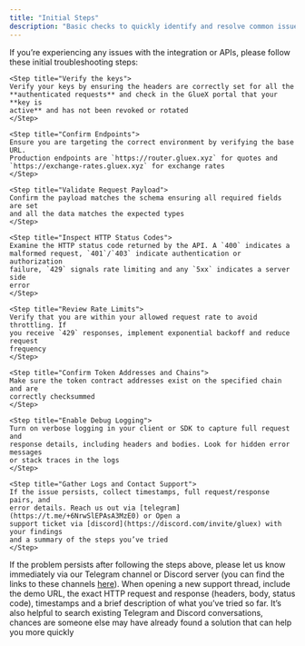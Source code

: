 ```yaml
---
title: "Initial Steps"
description: "Basic checks to quickly identify and resolve common issues with the GlueX integration or APIs"
---
```


If you’re experiencing any issues with the integration or APIs, please follow these initial troubleshooting steps:

<Steps>

    <Step title="Verify the keys">
    Verify your keys by ensuring the headers are correctly set for all the
    **authenticated requests** and check in the GlueX portal that your **key is
    active** and has not been revoked or rotated
    </Step>

    <Step title="Confirm Endpoints">
    Ensure you are targeting the correct environment by verifying the base URL.
    Production endpoints are `https://router.gluex.xyz` for quotes and
    `https://exchange-rates.gluex.xyz` for exchange rates
    </Step>

    <Step title="Validate Request Payload">
    Confirm the payload matches the schema ensuring all required fields are set
    and all the data matches the expected types
    </Step>

    <Step title="Inspect HTTP Status Codes">
    Examine the HTTP status code returned by the API. A `400` indicates a
    malformed request, `401`/`403` indicate authentication or authorization
    failure, `429` signals rate limiting and any `5xx` indicates a server side
    error
    </Step>

    <Step title="Review Rate Limits">
    Verify that you are within your allowed request rate to avoid throttling. If
    you receive `429` responses, implement exponential backoff and reduce request
    frequency
    </Step>

    <Step title="Confirm Token Addresses and Chains">
    Make sure the token contract addresses exist on the specified chain and are
    correctly checksummed
    </Step>

    <Step title="Enable Debug Logging">
    Turn on verbose logging in your client or SDK to capture full request and
    response details, including headers and bodies. Look for hidden error messages
    or stack traces in the logs
    </Step>

    <Step title="Gather Logs and Contact Support">
    If the issue persists, collect timestamps, full request/response pairs, and
    error details. Reach us out via [telegram](https://t.me/+6NrwSlEPAsA3MzE0) or Open a
    support ticket via [discord](https://discord.com/invite/gluex) with your findings
    and a summary of the steps you’ve tried
    </Step>

</Steps>

If the problem persists after following the steps above, please let us know immediately via our Telegram channel or Discord server (you can find the links to these channels [here](https://bento.me/gluex-protocol)). When opening a new support thread, include the demo URL, the exact HTTP request and response (headers, body, status code), timestamps and a brief description of what you’ve tried so far. It’s also helpful to search existing Telegram and Discord conversations, chances are someone else may have already found a solution that can help you more quickly
